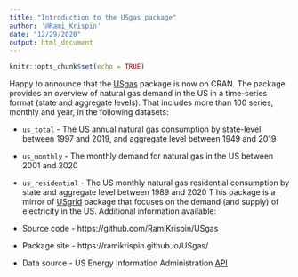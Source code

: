 ```yaml
---
title: "Introduction to the USgas package"
author: '@Rami_Krispin'
date: "12/29/2020"
output: html_document
---
```


```r
knitr::opts_chunk$set(echo = TRUE)
```

Happy to announce that the [USgas](https://ramikrispin.github.io/USgas/) package is now on CRAN. The package provides an overview of natural gas demand in the US in a time-series format (state and aggregate levels). That includes  more than 100 series, monthly and year, in the following datasets:

* `us_total` - The US annual natural gas consumption by state-level between 1997 and 2019, and aggregate level between 1949 and 2019
* `us_monthly` - The monthly demand for natural gas in the US between 2001 and 2020
* `us_residential` - The US monthly natural gas residential consumption by state and aggregate level between 1989 and 2020
T
his package is a mirror of [USgrid](https://github.com/RamiKrispin/USgrid) package that focuses on the demand (and supply) of electricity in the US. Additional information available:

* Source code - https://github.com/RamiKrispin/USgas
* Package site - https://ramikrispin.github.io/USgas/
* Data source - US Energy Information Administration [API](https://www.eia.gov/)
